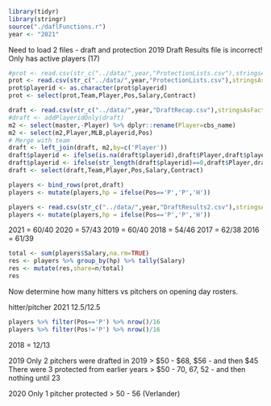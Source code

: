 
```{r}
library(tidyr)
library(stringr)
source("./daflFunctions.r")
year <- "2021"
```
Need to load 2 files - draft and protection
2019 Draft Results file is incorrect!  Only has active players (17)
```{r}
#prot <- read.csv(str_c("../data/",year,"ProtectionLists.csv"),stringsAsFactors=FALSE)
prot <- read.csv(str_c("../data/",year,"ProtectionLists.csv"),stringsAsFactors=FALSE)
prot$playerid <- as.character(prot$playerid)
prot <- select(prot,Team,Player,Pos,Salary,Contract)

draft <- read.csv(str_c("../data/",year,"DraftRecap.csv"),stringsAsFactors=FALSE)
#draft <- addPlayeridOnly(draft)
m2 <- select(master,-Player) %>% dplyr::rename(Player=cbs_name)
m2 <- select(m2,Player,MLB,playerid,Pos)
# Merge with team
draft <- left_join(draft, m2,by=c('Player'))
draft$playerid <- ifelse(is.na(draft$playerid),draft$Player,draft$playerid)
draft$playerid <- ifelse(str_length(draft$playerid)==0,draft$Player,draft$playerid)
draft <- select(draft,Team,Player,Pos,Salary,Contract)

players <- bind_rows(prot,draft)
players <- mutate(players,hp = ifelse(Pos=='P','P','H'))
```
```{r}
players <- read.csv(str_c("../data/",year,"DraftResults2.csv"),stringsAsFactors=FALSE)
players <- mutate(players,hp = ifelse(Pos=='P','P','H'))
```

2021 = 60/40
2020 = 57/43
2019 = 60/40
2018 = 54/46
2017 = 62/38
2016 = 61/39

```{r}
total <- sum(players$Salary,na.rm=TRUE)
res <- players %>% group_by(hp) %>% tally(Salary)
res <- mutate(res,share=n/total)
res
```
Now determine how many hitters vs pitchers on opening day rosters.

hitter/pitcher
2021 12.5/12.5
```{r}
players %>% filter(Pos=='P') %>% nrow()/16
players %>% filter(Pos!='P') %>% nrow()/16
```
2018 = 12/13


2019
Only 2 pitchers were drafted in 2019 > $50 - $68, $56 - and then $45
There were 3 protected from earlier years > $50 - 70, 67, 52 - and then nothing until 23

2020
Only 1 pitcher protected > 50 - 56 (Verlander)
